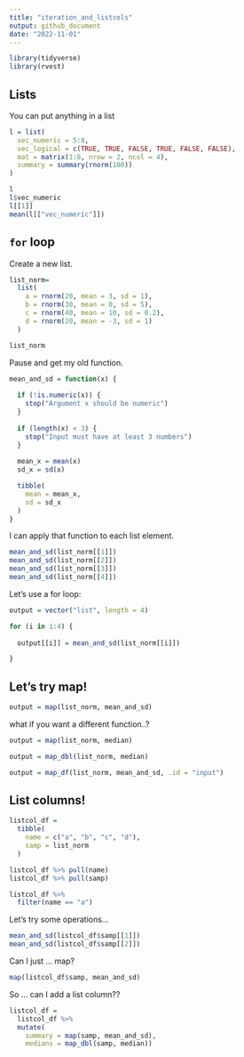 ```yaml
---
title: "iteration_and_listcols"
output: github_document
date: "2022-11-01"
---
```


```r
library(tidyverse)
library(rvest) 
```

## Lists 

You can put anything in a list

```r
l = list(
  vec_numeric = 5:8,
  vec_logical = c(TRUE, TRUE, FALSE, TRUE, FALSE, FALSE),
  mat = matrix(1:8, nrow = 2, ncol = 4),
  summary = summary(rnorm(100))
)
```

```r
l
l$vec_numeric 
l[[1]]
mean(l[["vec_numeric"]])
```

## `for` loop

Create a new list.

```r
list_norm= 
  list(
    a = rnorm(20, mean = 3, sd = 1),
    b = rnorm(30, mean = 0, sd = 5),
    c = rnorm(40, mean = 10, sd = 0.2),
    d = rnorm(20, mean = -3, sd = 1)
  )
```

```r
list_norm
```

Pause and get my old function.

```r
mean_and_sd = function(x) {
  
  if (!is.numeric(x)) {
    stop("Argument x should be numeric")
  } 
  
  if (length(x) < 3) {
    stop("Input must have at least 3 numbers")
  }
  
  mean_x = mean(x)
  sd_x = sd(x)

  tibble(
    mean = mean_x, 
    sd = sd_x
  )
}
```

I can apply that function to each list element.

```r
mean_and_sd(list_norm[[1]])
mean_and_sd(list_norm[[2]])
mean_and_sd(list_norm[[3]])
mean_and_sd(list_norm[[4]])
```

Let's use a for loop:

```r
output = vector("list", length = 4)

for (i in 1:4) {
  
  output[[i]] = mean_and_sd(list_norm[[i]])

}
```



## Let's try map!


```r
output = map(list_norm, mean_and_sd)
```

what if you want a different function..?

```r
output = map(list_norm, median)
```



```r
output = map_dbl(list_norm, median)
```

```r
output = map_df(list_norm, mean_and_sd, .id = "input")
```


## List columns!

```r
listcol_df = 
  tibble(
    name = c("a", "b", "c", "d"),
    samp = list_norm
  )
```

```r
listcol_df %>% pull(name)
listcol_df %>% pull(samp)

listcol_df %>%
  filter(name == "a")
```

Let's try some operations...

```r
mean_and_sd(listcol_df$samp[[1]])
mean_and_sd(listcol_df$samp[[2]])
```

Can I just ... map?

```r
map(listcol_df$samp, mean_and_sd)
```


So ... can I add a list column??

```r
listcol_df = 
  listcol_df %>%
  mutate(
    summary = map(samp, mean_and_sd),
    medians = map_dbl(samp, median))
```



